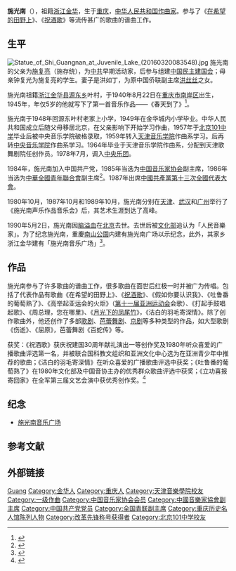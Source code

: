 {{Infobox person
|姓名     = 施光南
|图像     = 施光南.jpg
|图像大小 = 
|出生日期 = {{Birth date|1940|8|22|mf=y}}
|出生地   = {{ROC-1928}}[[重庆市|重庆市]][[南岸区|南岸区]]
|死亡日期 = {{Death date and age|1990|05|02|1940|8|22|mf=y}}
|死亡地   = {{PRC}}[[北京市|北京市]]
|国籍     = {{PRC}}
|籍贯     = [[中国|中国]][[浙江|浙江]][[金华|金华]]
|教育     = 
|职业     = [[作曲家|作曲家]]（[[一级作曲|一级作曲]]）
|知名作品 = 
|政党     = {{CPC}}
|宗教信仰 = 
|配偶     = [[洪如丁|洪如丁]]
|子女     = 
|父母     = [[施复亮|施复亮]]（父）<br />[[钟复光|钟复光]]（母）
|亲属     = 
|居住地   = [[中国|中国]][[北京|北京]]
|母校     = [[中央音乐学院|中央音乐学院]]
|机构     = [[中央乐团|中央乐团]]
}}

'''施光南'''（{{bd|1940年|8月22日|1990年|5月2日|catIdx=S}}），祖籍[[浙江|浙江]][[金华|金华]]，生于[[重庆|重庆]]，[[中华人民共和国|中华人民共和国]][[作曲家|作曲家]]。参与了《[[在希望的田野上|在希望的田野上]]》、《[[祝酒歌_(中国)|祝酒歌]]》等流传甚广的歌曲的谱曲工作。

== 生平 ==
[[File:Statue_of_Shi_Guangnan_at_Juvenile_Lake_(20160320083548).jpg|thumb]]
施光南的父亲为[[施复亮|施复亮]]（施存统），为[[中共|中共]]早期活动家，后参与组建[[中国民主建国会|中国民主建国会]]；母亲钟复光为施复亮的学生。妻子是洪如丁，为原中国侨联副主席[[洪丝丝|洪丝丝]]之女。

施光南祖籍[[浙江|浙江]][[金华县|金华县]][[源东乡|源东乡]]叶村，于1940年8月22日在[[重庆市|重庆市]][[南岸区|南岸区]]出生，1945年，年仅5岁的他就写下了第一首音乐作品——《春天到了》<ref>{{cite book |editor=明言 |title=中国新音乐 |date=2012-06 |publisher=人民音乐出版社 |location=北京 |isbn=978-7-103-03982-3 |pages=495－505 |accessdate=2021-07-07}}</ref>。

施光南于1948年回源东叶村老家上小学，1949年在金华城内小学毕业。中华人民共和国成立后随父母移居北京，在父亲影响下开始学习作曲，1957年于[[北京101中学|北京101中学]]毕业后被中央音乐学院破格录取，1959年转入[[天津音乐学院|天津音乐学院]]作曲系学习。后再转[[中央音乐学院|中央音乐学院]]作曲系学习。1964年毕业于天津音乐学院作曲系，分配到天津歌舞剧院任创作员。1978年7月，调入[[中央乐团|中央乐团]]。

1984年，施光南加入中国共产党，1985年当选为[[中国音乐家协会|中国音乐家协会]]副主席，1986年当选为[[中華全國青年聯合會|中華全國青年聯合會]]副主席<ref>{{cite news |title=全国青联六届二次会议闭幕 增选洛桑李源潮张宝顺李克强施光南为副主席 |url=https://new.zlck.com/rmrb/news/GTNDPR8L.html |accessdate=2021-07-07 |agency=新华社 |date=1986-07-05 |archive-date=2021-07-12 |archive-url=https://web.archive.org/web/20210712031013/https://new.zlck.com/rmrb/news/GTNDPR8L.html |dead-url=no }}</ref>。1987年出席[[中國共產黨第十三次全國代表大會|中國共產黨第十三次全國代表大會]]。

1980年10月，1987年10月和1989年10月，施光南分别在[[天津|天津]]、[[武汉|武汉]]和[[广州|广州]]举行了《施光南声乐作品音乐会》后，其艺术生涯到达了高峰。

1990年5月2日，施光南因[[脑溢血|脑溢血]]在[[北京|北京]]去世。去世后被[[中華人民共和國文化部|文化部]]追认为「人民音樂家」。为了纪念施光南，重慶[[南山公園|南山公園]]内建有施光南广场以示纪念，此外，其家乡浙江金华建有「施光南音乐广场」<ref>{{Cite web|title=施光南|url=http://www.wuch.gov.cn/art/2021/2/25/art_1229253879_53053588.html|access-date=2021-05-23|work=www.wuch.gov.cn|archive-date=2021-05-23|archive-url=https://web.archive.org/web/20210523044317/http://www.wuch.gov.cn/art/2021/2/25/art_1229253879_53053588.html|dead-url=no}}</ref>。

== 作品 ==
施光南参与了许多歌曲的谱曲工作，很多歌曲在面世后红极一时并被广为传唱。包括了代表作品有歌曲《在希望的田野上》、《[[祝酒歌_(中国)|祝酒歌]]》、《假如你要认识我》、《吐鲁番的葡萄熟了》、《高举起亚运会的火炬》（[[第十一届亚洲运动会|第十一届亚洲运动会]]会歌）、《打起手鼓唱起歌》、《周总理，您在哪里》、《[[月光下的凤尾竹|月光下的凤尾竹]]》，《洁白的羽毛寄深情》。除了创作歌曲外，他还创作了多部[[歌剧|歌剧]]、[[芭蕾舞剧|芭蕾舞剧]]、[[京剧|京剧]]等多种类型的作品，如大型歌剧《伤逝》、《屈原》，芭蕾舞剧《百蛇传》等。

获奖：《祝酒歌》获庆祝建国30周年献礼演出一等创作奖及1980年听众喜爱的广播歌曲评选第一名，并被联合国科教文组织和亚洲文化中心选为在亚洲青少年中推荐的歌曲；《洁白的羽毛寄深情》在听众喜爱的广播歌曲评选中获奖；《吐鲁番的葡萄熟了》在1980年文化部及中国音协主办的优秀群众歌曲评选中获奖；《立功喜报寄回家》在全军第三届文艺会演中获优秀创作奖。<ref>{{cite web|title=施光南|url=http://www.bjwh.gov.cn/61/2006_4_13/3_61_7164_0_0_1144896483796.html|publisher=北京文化热线|accessdate=2012-07-21}}{{dead link|date=2018年3月 |bot=InternetArchiveBot |fix-attempted=yes }}</ref>

== 纪念 ==
* [[施光南音乐广场|施光南音乐广场]]

== 参考文献 ==
{{Reflist}}

== 外部链接 ==
{{中华全国青年联合会第六届委员会}}
{{中国音乐家协会第三届理事会}}
{{中国音乐家协会第四届理事会}}

{{Authority control}}
{{DEFAULTSORT:Shi施}}
[[Category:施姓|Guang]]
[[Category:金华人|Category:金华人]]
[[Category:重庆人|Category:重庆人]]
[[Category:天津音樂學院校友|Category:天津音樂學院校友]]
[[Category:一级作曲|Category:一级作曲]]
[[Category:中国音乐家协会会员|Category:中国音乐家协会会员]]
[[Category:中國音樂家協會副主席|Category:中國音樂家協會副主席]]
[[Category:中国共产党党员|Category:中国共产党党员]]
[[Category:全国青联副主席|Category:全国青联副主席]]
[[Category:重庆历史名人馆陈列人物|Category:重庆历史名人馆陈列人物]]
[[Category:改革先锋称号获得者|Category:改革先锋称号获得者]]
[[Category:北京101中学校友|Category:北京101中学校友]]